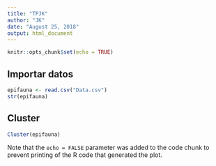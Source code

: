 ```yaml
---
title: "TPJK"
author: "JK"
date: "August 25, 2018"
output: html_document
---
```


```r
knitr::opts_chunk$set(echo = TRUE)
```

## Importar datos

```r
epifauna <- read.csv("Data.csv")
str(epifauna)
```

## Cluster

```r
Cluster(epifauna)
```

Note that the `echo = FALSE` parameter was added to the code chunk to prevent printing of the R code that generated the plot.
